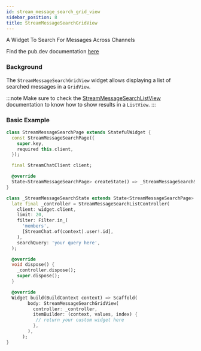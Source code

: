 ```yaml
---
id: stream_message_search_grid_view
sidebar_position: 8
title: StreamMessageSearchGridView
---
```


A Widget To Search For Messages Across Channels

Find the pub.dev documentation [here](https://pub.dev/documentation/stream_chat_flutter/latest/stream_chat_flutter/StreamMessageSearchGridView-class.html)

### Background

The `StreamMessageSearchGridView` widget allows displaying a list of searched messages in a `GridView`.

:::note
Make sure to check the [StreamMessageSearchListView](./stream_message_search_list_view.mdx) documentation to know how to show results in a `ListView`.
:::

### Basic Example

```dart
class StreamMessageSearchPage extends StatefulWidget {
  const StreamMessageSearchPage({
    super.key,
    required this.client,
  });

  final StreamChatClient client;

  @override
  State<StreamMessageSearchPage> createState() => _StreamMessageSearchState();
}

class _StreamMessageSearchState extends State<StreamMessageSearchPage> {
  late final _controller = StreamMessageSearchListController(
    client: widget.client,
    limit: 20,
    filter: Filter.in_(
      'members',
      [StreamChat.of(context).user!.id],
    ),
    searchQuery: 'your query here',
  );

  @override
  void dispose() {
    _controller.dispose();
    super.dispose();
  }

  @override
  Widget build(BuildContext context) => Scaffold(
        body: StreamMessageSearchGridView(
          controller: _controller,
          itemBuilder: (context, values, index) {
           // return your custom widget here
          },
        ),
      );
}
```

